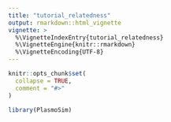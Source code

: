 ```yaml
---
title: "tutorial_relatedness"
output: rmarkdown::html_vignette
vignette: >
  %\VignetteIndexEntry{tutorial_relatedness}
  %\VignetteEngine{knitr::rmarkdown}
  %\VignetteEncoding{UTF-8}
---
```


```r
knitr::opts_chunk$set(
  collapse = TRUE,
  comment = "#>"
)
```

```r
library(PlasmoSim)
```
